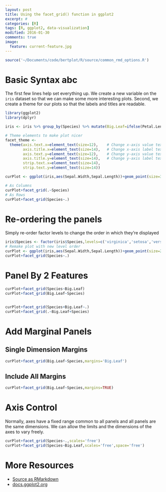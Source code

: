```yaml
---
layout: post
title: Using the facet_grid() function in ggplot2
excerpt: #
categories: [R]
tags: [R, ggplot2, data-visualization]
modified: 2016-01-30
comments: true
image:
  feature: current-feature.jpg
---
```



```r
source('~/Documents/code/bertplot/R/source/common_rmd_options.R')
```

# Basic Syntax abc
The first few lines help set everything up.  We create a new variable on the `iris` dataset so that we can make some more interesting plots.  Second, we create a theme for our plots so that the labels and titles are readable.

```r
library(ggplot2)
library(dplyr)

iris <- iris %>% group_by(Species) %>% mutate(Big.Leaf=ifelse(Petal.Length > mean(Petal.Length),'Big','Small'))

# Theme elements to make plot nicer
facet_theme <-
  theme(axis.text.x=element_text(size=12),    # Change x-axis value text-size
        axis.title.x=element_text(size=14),   # Change x-axis label text-size
        axis.text.y=element_text(size=12),    # Change y-axis value text-size
        axis.title.y=element_text(size=14),   # Change y-axis label text-size
        strip.text.x=element_text(size=14),
        strip.text.y=element_text(size=14))

curPlot <- ggplot(iris,aes(Sepal.Width,Sepal.Length))+geom_point(size=3)+facet_theme

# As Columns
curPlot+facet_grid(.~Species)
# As Rows
curPlot+facet_grid(Species~.)
```



# Re-ordering the panels
Simply re-order factor levels to change the order in which they're displayed
```r
iris$Species <- factor(iris$Species,levels=c('virginica','setosa','versicolor'))
# Remake plot with new level order
curPlot <- ggplot(iris,aes(Sepal.Width,Sepal.Length))+geom_point(size=2)+facet_theme
curPlot+facet_grid(Species~.)
```

# Panel By 2 Features

```r
curPlot+facet_grid(Species~Big.Leaf)
curPlot+facet_grid(Big.Leaf~Species)
```

## 

```r
curPlot+facet_grid(Species+Big.Leaf~.)
curPlot+facet_grid(.~Big.Leaf+Species)
```

# Add Marginal Panels

## Single Dimension Margins

```r
curPlot+facet_grid(Big.Leaf~Species,margins='Big.Leaf')
```

## Include All Margins

```r
curPlot+facet_grid(Big.Leaf~Species,margins=TRUE)
```


# Axis Control

Normally, axes have a fixed range common to all panels and all panels are the same dimensions.  We can allow the limits and the dimensions of the axes to vary freely.

```r
curPlot+facet_grid(Species~.,scales='free')
curPlot+facet_grid(Species~Big.Leaf,scales='free',space='free')
```



# More Resources
- [Source as RMarkdown](https://github.com/rweyant/bertplot/blob/master/R/tutorials/ggplot-histogram/ggplot-histogram.Rmd)
- [docs.ggplot2.org](http://docs.ggplot2.org/0.9.3.1/facet_grid.html)


